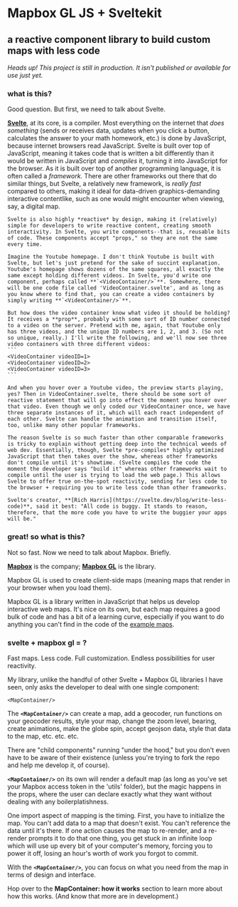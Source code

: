 

<Meta title="Start Here/what is this?" />

<style>
  {`
    .subheading {
      --mediumdark: '#999999';
      font-weight: 700;
      font-size: 13px;
      color: #999;
      letter-spacing: 6px;
      line-height: 24px;
      text-transform: uppercase;
      margin-bottom: 12px;
      margin-top: 40px;
    }

    .link-list {
      display: grid;
      grid-template-columns: 1fr;
      grid-template-rows: 1fr 1fr;
      row-gap: 10px;
    }

    @media (min-width: 620px) {
      .link-list {
        row-gap: 20px;
        column-gap: 20px;
        grid-template-columns: 1fr 1fr;
      }
    }

    @media all and (-ms-high-contrast:none) {
    .link-list {
        display: -ms-grid;
        -ms-grid-columns: 1fr 1fr;
        -ms-grid-rows: 1fr 1fr;
      }
    }

    .link-item {
      display: block;
      padding: 20px;
      border: 1px solid #00000010;
      border-radius: 5px;
      transition: background 150ms ease-out, border 150ms ease-out, transform 150ms ease-out;
      color: #333333;
      display: flex;
      align-items: flex-start;
    }

    .link-item:hover {
      border-color: #1EA7FD50;
      transform: translate3d(0, -3px, 0);
      box-shadow: rgba(0, 0, 0, 0.08) 0 3px 10px 0;
    }

    .link-item:active {
      border-color: #1EA7FD;
      transform: translate3d(0, 0, 0);
    }

    .link-item strong {
      font-weight: 700;
      display: block;
      margin-bottom: 2px;
    }

    .link-item img {
      height: 40px;
      width: 40px;
      margin-right: 15px;
      flex: none;
    }

    .link-item span,
    .link-item p {
      margin: 0;
      font-size: 14px;
      line-height: 20px;
    }

    .tip {
      display: inline-block;
      border-radius: 1em;
      font-size: 16px;
      line-height: 20px;
      font-weight: 700;
      background: #e6bcbc;
      color: #330404;
      padding: 4px 12px;
      margin-right: 10px;
      vertical-align: top;
    }

    .tip-wrapper {
      font-size: 16px;
      line-height: 20px;
      margin-top: 15px;
      margin-bottom: 15px;
    }

    .tip-wrapper code {
      font-size: 12px;
      display: inline-block;
    }
  `}
</style>

# Mapbox GL JS + Sveltekit 

## a reactive component library to build custom maps with less code


*Heads up! This project is still in production. It isn't published or available for use just yet.*

### what is this?
Good question. But first, we need to talk about Svelte.


**[Svelte]()**, at its core, is a compiler. Most everything on the internet that *does something* (sends or receives data, updates when you click a button, calculates the answer to your math homework, etc.) is done by JavaScript, because internet browsers read JavaScript. Svelte is built over top of JavaScript, meaning it takes code that is written a bit differently than it would be written in JavaScript and *compiles* it, turning it into JavaScript for the browser. As it is built over top of another programming language, it is often called a *framework.* There are other frameworks out there that do similar things, but Svelte, a relatively new framework, is *really fast* compared to others, making it ideal for data-driven graphics-demanding interactive contentlike, such as one would might encounter when viewing, say, a digital map. 

    Svelte is also highly *reactive* by design, making it (relatively) simple for developers to write reactive content, creating smooth interactivity. In Svelte, you write components--that is, reusable bits of code. These components accept "props," so they are not the same every time. 
    
    Imagine the Youtube homepage. I don't think Youtube is built with Svelte, but let's just pretend for the sake of succint explanation. Youtube's homepage shows dozens of the same squares, all exactly the same except holding different videos. In Svelte, you'd write one component, perhaps called **`<VideoContainer/>`**. Somewhere, there will be one code file called 'VideoContainer.svelte', and as long as you know where to find that, you can create a video containers by simply writing **`<VideoContainer/>`**.

    But how does the video container know what video it should be holding? It receives a **prop**, probably with some sort of ID number connected to a video on the server. Pretend with me, again, that Youtube only has three videos, and the unique ID numbers are 1, 2, and 3. (So not so unique, really.) I'll write the following, and we'll now see three video containers with three different videos:
    ```
    <VideoContainer videoID=1>
    <VideoContainer videoID=2>
    <VideoContainer videoID=3>
    ```

    And when you hover over a Youtube video, the preview starts playing, yes? Then in VideoContainer.svelte, there should be some sort of reactive statement that will go into effect the moment you hover over that video. Even though we only coded our VideoContainer once, we have three separate instances of it, which will each react independent of each other. Svelte can handle the animation and transition itself, too, unlike many other popular frameworks. 
    
    The reason Svelte is so much faster than other comparable frameworks is tricky to explain without getting deep into the technical weeds of web dev. Essentially, though, Svelte *pre-compiles* highly optimized JavaScript that then takes over the show, whereas other frameworks don't compile until it's showtime. (Svelte compiles the code the moment the developer says "build it" whereas other frameworks wait to compile until the user is trying to load the web page.) This allows Svelte to offer true on-the-spot reactivity, sending far less code to the browser + requiring you to write less code than other frameworks.

    Svelte's creator, **[Rich Harris](https://svelte.dev/blog/write-less-code)**, said it best: "All code is buggy. It stands to reason, therefore, that the more code you have to write the buggier your apps will be."

### great! so what is this?

Not so fast. Now we need to talk about Mapbox. Briefly.

**[Mapbox](https://www.mapbox.com/)** is the company; **[Mapbox GL](https://docs.mapbox.com/help/glossary/mapbox-gl/)** is the library.

Mapbox GL is used to create client-side maps (meaning maps that render in your browser when you load them).

Mapbox GL is a library written in JavaScript that helps us develop interactive web maps. It's nice on its own, but each map requires a good bulk of code and has a bit of a learning curve, especially if you want to do anything you can't find in the code of the [example maps](https://docs.mapbox.com/mapbox-gl-js/example/).

### svelte + mapbox gl = ?

Fast maps. Less code. Full customization. Endless possibilities for user reactivity.

My library, unlike the handful of other Svelte + Mapbox GL libraries I have seen, only asks the developer to deal with one single component:
```
<MapContainer/>
```

The **`<MapContainer/>`** can create a map, add a geocoder, run functions on your geocoder results, style your map, change the zoom level, bearing, create animations, make the globe spin, accept geojson data, style that data to the map, etc. etc. etc.


There are "child components" running "under the hood," but you don't even have to be aware of their existence (unless you're trying to fork the repo and help me develop it, of course).

**`<MapContainer/>`** on its own will render a default map (as long as you've set your Mapbox access token in the 'utils' folder), but the magic happens in the props, where the user can declare exactly what they want without dealing with any boilerplatishness.

One import aspect of mapping is the timing. First, you have to initialize the map. You can't add data to a map that doesn't exist. You can't reference the data until it's there. If one action causes the map to re-render, and a re-render prompts it to do that one thing, you get stuck in an infinite loop which will use up every bit of your computer's memory, forcing you to power it off, losing an hour's worth of work you forgot to commit.

With the **`<MapContainer/>`**, you can focus on what you need from the map in terms of design and interface. 

Hop over to the **MapContainer: how it works** section to learn more about how this works. (And know that more are in development.)







